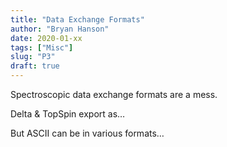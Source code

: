 ```yaml
---
title: "Data Exchange Formats"
author: "Bryan Hanson"
date: 2020-01-xx
tags: ["Misc"]
slug: "P3"
draft: true
---
```


Spectroscopic data exchange formats are a mess.

Delta & TopSpin export as...

But ASCII can be in various formats...
